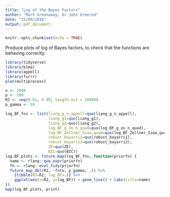 ```yaml
---
title: "Log of the Bayes Factors"
author: "Mark Greenaway, Dr John Ormerod"
date: "15/09/2018"
output: pdf_document
---
```


```r
knitr::opts_chunk$set(echo = TRUE)
```

Produce plots of log of Bayes factors, to check that the functions are behaving
correctly.
```r
library(tidyverse)
library(blma)
library(appell)
library(furrr)
plan(multiprocess)

n <- 1000
p <- 100
R2 <- seq(0.01, 0.99, length.out = 10000)
p_gamma <- 50

log_BF_fns <- list(liang_g_n_appell=quo(liang_g_n_appell),
                   liang_g1=quo(liang_g1),
                   liang_g2=quo(liang_g2),
                   log_BF_g_on_n_quad=quo(log_BF_g_on_n_quad),
                   log_BF_Zellner_Siow_quad=quo(log_BF_Zellner_Siow_quad),
                   robust_bayarri1=quo(robust_bayarri1),
                   robust_bayarri2=quo(robust_bayarri2),
                   ZE=quo(ZE),
                   BIC=quo(BIC))
log.BF.plots <- future_map(log_BF_fns, function(priorfn) {
  name <- rlang::quo_expr(priorfn)
  fn <- rlang::eval_tidy(priorfn)
  future_map_dbl(R2, ~fn(n, p_gamma, .)) %>%
    {tibble(R2=R2, log_BF=.)} %>%
    ggplot(aes(x=R2, y=log_BF)) + geom_line() + labs(title=name)
})
map(log.BF.plots, print)
```
